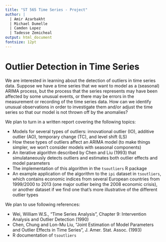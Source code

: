 ```yaml
---
title: "ST 565 Time Series - Project"
author: |
  | Amir Azarbakht
  | Michael Dumelle
  | Camden Lopez
  | Tadesse Zemicheal
output: html_document
fontsize: 12pt
---
```


# Outlier Detection in Time Series

We are interested in learning about the detection of outliers in
time series data. Suppose we have a time series that we want to model
as a (seasonal) ARIMA process, but the process that the series
represents may have been affected by some unusual events, or there
may be errors in the measurement or recording of the time series data.
How can we identify unusual observations in order to investigate them
and/or adjust the time series so that our model is not thrown off by
the anomalies?

We plan to turn in a written report covering the following topics:

 - Models for several types of outliers: innovational outlier (IO),
additive outlier (AO), temporary change (TC), and level shift (LS)
 - How these types of outliers affect an ARIMA model (to make things
 simpler, we won't consider models with seasonal components)
 - An iterative algorithm described by Chen and Liu (1993) that
 simulataneously detects outliers and estimates both outlier effects
 and model parameters
 - The implementation of this algorithm in the `tsoutliers` R package
 - An example application of the algorithm to the `ipi` dataset
 in `tsoutliers`, which contains economic indices from several
 European countries from 1999/2000 to 2013 (one major outlier being the
 2008 economic crisis), or another dataset if we find one that's more
 illustrative of the different outlier types
 
 We plan to use following references:
 
 - Wei, William W.S., "Time Series Analysis", Chapter 9: Intervention
 Analysis and Outlier Detection (1990)
 - Chen, Chung and Lon-Mu Liu, "Joint Estimation of Model Parameters
 and Outlier Effects in Time Series", J. Amer. Stat. Assoc. (1993)
 - R documentation of `tsoutliers`

